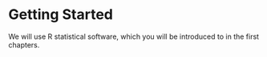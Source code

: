 # Getting Started

We will use R statistical software, which you will be introduced to in the first chapters.
